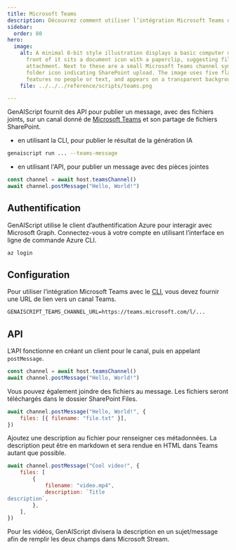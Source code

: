 ```yaml
---
title: Microsoft Teams
description: Découvrez comment utiliser l’intégration Microsoft Teams dans vos scripts.
sidebar:
  order: 80
hero:
  image:
    alt: A minimal 8-bit style illustration displays a basic computer monitor; in
      front of it sits a document icon with a paperclip, suggesting file
      attachment. Next to these are a small Microsoft Teams channel symbol and a
      folder icon indicating SharePoint upload. The image uses five flat colors,
      features no people or text, and appears on a transparent background.
    file: ../../../reference/scripts/teams.png

---
```


GenAIScript fournit des API pour publier un message, avec des fichiers joints, sur un canal donné de [Microsoft Teams](https://www.microsoft.com/en-us/microsoft-teams/) et son partage de fichiers SharePoint.

* en utilisant la CLI, pour publier le résultat de la génération IA

```sh "--teams-message"
genaiscript run ... --teams-message
```

* en utilisant l'API, pour publier un message avec des pièces jointes

```js
const channel = await host.teamsChannel()
await channel.postMessage("Hello, World!")
```

## Authentification

GenAIScript utilise le client d’authentification Azure pour interagir avec Microsoft Graph. Connectez-vous à votre compte en utilisant l’interface en ligne de commande Azure CLI.

```sh
az login
```

## Configuration

Pour utiliser l’intégration Microsoft Teams avec le [CLI](../../../reference/reference/cli/), vous devez fournir une URL de lien vers un canal Teams.

```txt .env
GENAISCRIPT_TEAMS_CHANNEL_URL=https://teams.microsoft.com/l/...
```

## API

L’API fonctionne en créant un client pour le canal, puis en appelant `postMessage`.

```js
const channel = await host.teamsChannel()
await channel.postMessage("Hello, World!")
```

Vous pouvez également joindre des fichiers au message. Les fichiers seront téléchargés dans le dossier SharePoint Files.

```js
await channel.postMessage("Hello, World!", {
    files: [{ filename: "file.txt" }],
})
```

Ajoutez une description au fichier pour renseigner ces métadonnées. La description peut être en markdown et sera rendue en HTML dans Teams autant que possible.

```js
await channel.postMessage("Cool video!", {
    files: [
        {
            filename: "video.mp4",
            description: `Title
description`,
        },
    ],
})
```

Pour les vidéos, GenAIScript divisera la description en un sujet/message afin de remplir les deux champs dans Microsoft Stream.
